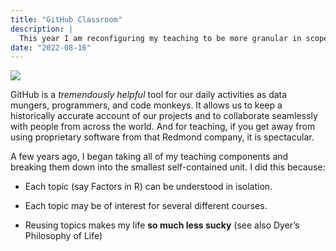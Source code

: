 ```yaml
---
title: "GitHub Classroom"
description: |
  This year I am reconfiguring my teaching to be more granular in scope. Historically, I have made all my quantitative lectures part of a single large GitHub repository, which is good for me.  However, this does have a problem that it is getting so large that it may only be good for me and not for anyone else. So, I've decided to break up my teaching compoinents into individual, stand-alone, GitHub Repositories & use GitHub Classroom for teaching.
date: "2022-08-16"
---
```


![](featured.png)

GitHub is a *tremendously helpful* tool for our daily activities as data mungers, programmers, and code monkeys. It allows us to keep a historically accurate account of our projects and to collaborate seamlessly with people from across the world. And for teaching, if you get away from using proprietary software from that Redmond company, it is spectacular.

A few years ago, I began taking all of my teaching components and breaking them down into the smallest self-contained unit. I did this because:

-   Each topic (say Factors in R) can be understood in isolation.

-   Each topic may be of interest for several different courses.

-   Reusing topics makes my life **so much less sucky** (see also Dyer's Philosophy of Life)

